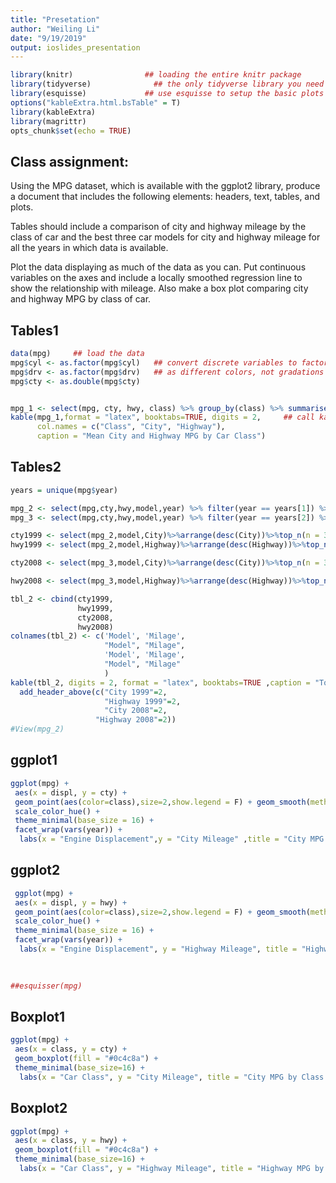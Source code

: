 ```yaml
---
title: "Presetation"
author: "Weiling Li"
date: "9/19/2019"
output: ioslides_presentation
---
```


```r
library(knitr)                ## loading the entire knitr package
library(tidyverse)              ## the only tidyverse library you need is ggplot2
library(esquisse)             ## use esquisse to setup the basic plots
options("kableExtra.html.bsTable" = T)
library(kableExtra)
library(magrittr)
opts_chunk$set(echo = TRUE)
```
## Class assignment:

Using the MPG dataset, which is available with the ggplot2 library, produce a document that includes the following elements: headers, text, tables, and plots.  

Tables should include a comparison of city and highway mileage by the class of car and the best three car models for city and highway mileage for all the years in which data is available.  

Plot the data displaying as much of the data as you can. Put continuous variables on the axes and include a locally smoothed regression line to show the relationship with mileage.  Also make a box plot comparing city and highway MPG by class of car.  

## Tables1

```r
data(mpg)     ## load the data
mpg$cyl <- as.factor(mpg$cyl)   ## convert discrete variables to factors so that they plot
mpg$drv <- as.factor(mpg$drv)   ## as different colors, not gradations of one color
mpg$cty <- as.double(mpg$cty)


mpg_1 <- select(mpg, cty, hwy, class) %>% group_by(class) %>% summarise(City=mean(cty),Highway = mean(hwy)) %>% arrange(class,Highway,City)
kable(mpg_1,format = "latex", booktabs=TRUE, digits = 2,     ## call kable to make the table
      col.names = c("Class", "City", "Highway"), 
      caption = "Mean City and Highway MPG by Car Class")


```

## Tables2

```r
years = unique(mpg$year)

mpg_2 <- select(mpg,cty,hwy,model,year) %>% filter(year == years[1]) %>% group_by(model) %>% summarise(City = mean(cty),Highway = mean(hwy)) %>% arrange(model,City,Highway)
mpg_3 <- select(mpg,cty,hwy,model,year) %>% filter(year == years[2]) %>% group_by(model) %>% summarise(City = mean(cty),Highway = mean(hwy)) %>% arrange(model,City,Highway)

cty1999 <- select(mpg_2,model,City)%>%arrange(desc(City))%>%top_n(n = 3,City)
hwy1999 <- select(mpg_2,model,Highway)%>%arrange(desc(Highway))%>%top_n(n = 3,Highway)

cty2008 <- select(mpg_3,model,City)%>%arrange(desc(City))%>%top_n(n = 3,City)

hwy2008 <- select(mpg_3,model,Highway)%>%arrange(desc(Highway))%>%top_n(n = 3,Highway)

tbl_2 <- cbind(cty1999,
               hwy1999,
               cty2008,
               hwy2008)
colnames(tbl_2) <- c('Model', 'Milage', 
                     "Model", "Milage",
                     'Model', 'Milage',
                     "Model", "Milage"
                     )
kable(tbl_2, digits = 2, format = "latex", booktabs=TRUE ,caption = "Top 3 MPG Performing Cars: 1999, 2008") %>% kable_styling() %>%
  add_header_above(c("City 1999"=2, 
                     "Highway 1999"=2,
                     "City 2008"=2,
                   "Highway 2008"=2))
#View(mpg_2)
```


## ggplot1

```r
ggplot(mpg) +
 aes(x = displ, y = cty) +
 geom_point(aes(color=class),size=2,show.legend = F) + geom_smooth(method = 'loess',show.legend = F) +
 scale_color_hue() +
 theme_minimal(base_size = 16) +
 facet_wrap(vars(year)) + 
  labs(x = "Engine Displacement",y = "City Mileage" ,title = "City MPG by Class of Car: 1999, 2008")
``` 

## ggplot2

```r
 
 ggplot(mpg) +
 aes(x = displ, y = hwy) +
 geom_point(aes(color=class),size=2,show.legend = F) + geom_smooth(method = 'loess',show.legend = F) +
 scale_color_hue() +
 theme_minimal(base_size = 16) +
 facet_wrap(vars(year)) + 
  labs(x = "Engine Displacement", y = "Highway Mileage", title = "Highway MPG by Class of Car: 1999, 2008")
 
 

##esquisser(mpg)

```

## Boxplot1

```r
ggplot(mpg) +
 aes(x = class, y = cty) +
 geom_boxplot(fill = "#0c4c8a") +
 theme_minimal(base_size=16) +
  labs(x = "Car Class", y = "City Mileage", title = "City MPG by Class of Car: 1999, 2008")
```
  
## Boxplot2

```r
ggplot(mpg) +
 aes(x = class, y = hwy) +
 geom_boxplot(fill = "#0c4c8a") +
 theme_minimal(base_size=16) +
  labs(x = "Car Class", y = "Highway Mileage", title = "Highway MPG by Class of Car: 1999, 2008")





```




